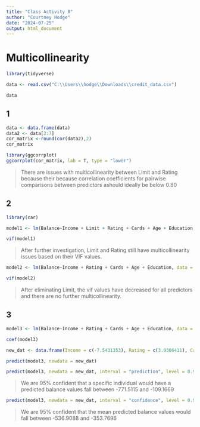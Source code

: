 ```yaml
---
title: "Class Activity 8"
author: "Courtney Hodge"
date: "2024-07-25"
output: html_document
---
```


# Multicollinearity

```r
library(tidyverse)
```

```r
data <- read.csv("C:\\Users\\hodge\\Downloads\\credit_data.csv")

data
```


## 1
```r
data <- data.frame(data)
data2 <- data[2:7]
cor_matrix <-round(cor(data2),2)
cor_matrix
```

```r
library(ggcorrplot)
ggcorrplot(cor_matrix, lab = T, type = "lower")
```

> There are issues with multicollinearity between Limit and Rating because their because correlation coefficients for pairwise comparisons between predictors ashould ideally be below 0.80

## 2

```r
library(car)
```

```r
model1 <- lm(Balance~Income + Limit + Rating + Cards + Age + Education, data = data)

vif(model1)
```
> After further investigation, Limit and Rating still have multicollinearity issues based on their VIF values.

```r
model2 <- lm(Balance~Income + Rating + Cards + Age + Education, data = data)
```

```r
vif(model2)
```
> After eliminating Limit, the vif values have decreased for all predictors and there are no further multicollinearity.

## 3
```r
model3 <- lm(Balance~Income + Rating + Cards + Age + Education, data = data)

coef(model3)
```

```r
new_dat <- data.frame(Income = c(-7.5431353), Rating = c(3.9366411), Cards = c(2.5641756), Age = c(-0.9018958), Education = c(2.4071949))

predict(model3, newdata = new_dat)
```

```r
predict(model3, newdata = new_dat, interval = "prediction", level = 0.95)
```

> We are 95% confident that a specific individual would have a predicted balance values fall between -771.5115 and -109.1669


```r
predict(model3, newdata = new_dat, interval = "confidence", level = 0.95)

```

> We are 95% confident that the mean predicted balance values would fall between -536.9088 and -353.7696
